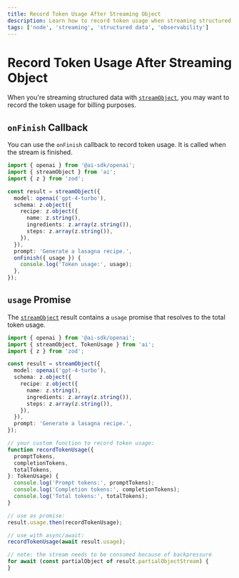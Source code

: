 ```yaml
---
title: Record Token Usage After Streaming Object
description: Learn how to record token usage when streaming structured data using the AI SDK and Node
tags: ['node', 'streaming', 'structured data', 'observability']
---
```


# Record Token Usage After Streaming Object

When you're streaming structured data with [`streamObject`](/docs/reference/ai-sdk-core/stream-object),
you may want to record the token usage for billing purposes.

## `onFinish` Callback

You can use the `onFinish` callback to record token usage.
It is called when the stream is finished.

```ts file='index.ts' highlight={"15-17"}
import { openai } from '@ai-sdk/openai';
import { streamObject } from 'ai';
import { z } from 'zod';

const result = streamObject({
  model: openai('gpt-4-turbo'),
  schema: z.object({
    recipe: z.object({
      name: z.string(),
      ingredients: z.array(z.string()),
      steps: z.array(z.string()),
    }),
  }),
  prompt: 'Generate a lasagna recipe.',
  onFinish({ usage }) {
    console.log('Token usage:', usage);
  },
});
```

## `usage` Promise

The [`streamObject`](/docs/reference/ai-sdk-core/stream-object) result contains a `usage` promise that resolves to the total token usage.

```ts file='index.ts' highlight={"29,32"}
import { openai } from '@ai-sdk/openai';
import { streamObject, TokenUsage } from 'ai';
import { z } from 'zod';

const result = streamObject({
  model: openai('gpt-4-turbo'),
  schema: z.object({
    recipe: z.object({
      name: z.string(),
      ingredients: z.array(z.string()),
      steps: z.array(z.string()),
    }),
  }),
  prompt: 'Generate a lasagna recipe.',
});

// your custom function to record token usage:
function recordTokenUsage({
  promptTokens,
  completionTokens,
  totalTokens,
}: TokenUsage) {
  console.log('Prompt tokens:', promptTokens);
  console.log('Completion tokens:', completionTokens);
  console.log('Total tokens:', totalTokens);
}

// use as promise:
result.usage.then(recordTokenUsage);

// use with async/await:
recordTokenUsage(await result.usage);

// note: the stream needs to be consumed because of backpressure
for await (const partialObject of result.partialObjectStream) {
}
```
